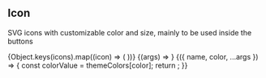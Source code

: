 

<Meta title="Components/Icon" />

## Icon

SVG icons with customizable color and size, mainly to be used inside the buttons

<Canvas>
  <Story name="All">
    {Object.keys(icons).map((icon) => (
      <Icon key={icon} name={icon} style={{ padding: "1em" }} />
    ))}
  </Story>
  <Story
    name="Size"
    argTypes={{
      name: { control: { type: "select" }, options: Object.keys(icons) },
    }}
    args={{ name: "heart", width: 24, height: 24 }}
  >
    {(args) => <Icon {...args} />}
  </Story>
  <Story
    name="Colors"
    argTypes={{
      name: { control: { type: "select" }, options: Object.keys(icons) },
      color: { control: { type: "select" }, options: Object.keys(themeColors) },
    }}
    args={{ name: "heart", color: "primaryPurple100" }}
  >
    {({ name, color, ...args }) => {
      const colorValue = themeColors[color];
      return <Icon name={name} color={colorValue} />;
    }}
  </Story>
</Canvas>

<ArgsTable of={Icon} />

